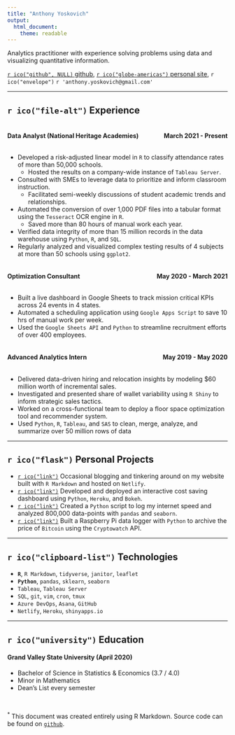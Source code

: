```yaml
---
title: "Anthony Yoskovich"
output: 
  html_document: 
    theme: readable
---
```


Analytics practitioner with experience solving problems using data and visualizing quantitative information.

 [`r ico("github", NULL)` github](https://github.com/ayoskovich), [`r ico("globe-americas")` personal site](https://anthonyyoskovich.com/), `r ico("envelope")` `r 'anthony.yoskovich@gmail.com'`

****

## `r ico("file-alt")` Experience

<!-- Hackin my way downtown... -->
<h4 style="float: left">Data Analyst (National Heritage Academies)</h4> <h4 style="float: right; position: inline">March 2021 - Present</h4>
<div style="clear: both"></div>
- Developed a risk-adjusted linear model in `R` to classify attendance rates of more than 50,000 schools.
  - Hosted the results on a company-wide instance of `Tableau Server`.
- Consulted with SMEs to leverage data to prioritize and inform classroom instruction.
  - Facilitated semi-weekly discussions of student academic trends and relationships.
- Automated the conversion of over 1,000 PDF files into a tabular format using the `Tesseract` OCR engine in `R`.
  - Saved more than 80 hours of manual work each year.
- Verified data integrity of more than 15 million records in the data warehouse using `Python`, `R`, and `SQL`.
- Regularly analyzed and visualized complex testing results of 4 subjects at more than 50 schools using `ggplot2`.

<h4 style="float: left">Optimization Consultant</h4> <h4 style="float: right; position: inline">May 2020 - March 2021</h4>
<div style="clear: both"></div>
- Built a live dashboard in Google Sheets to track mission critical KPIs across 24 events in 4 states.
- Automated a scheduling application using `Google Apps Script` to save 10 hrs of manual work per week.
- Used the `Google Sheets API` and `Python` to streamline recruitment efforts of over 400 employees.

<h4 style="float: left">Advanced Analytics Intern</h4> <h4 style="float: right; position: inline">May 2019 - May 2020</h4>
<div style="clear: both"></div>
- Delivered data-driven hiring and relocation insights by modeling $60 million worth of incremental sales.
- Investigated and presented share of wallet variability using `R Shiny` to inform strategic sales tactics.
- Worked on a cross-functional team to deploy a floor space optimization tool and recommender system.
- Used `Python`, `R`, `Tableau`, and `SAS` to clean, merge, analyze, and summarize over 50 million rows of data

****

## `r ico("flask")` Personal Projects
- [`r ico("link")`](https://anthonyyoskovich.com/) Occasional blogging and tinkering around on my website built with `R Markdown` and hosted on `Netlify`.
- [`r ico("link")`](https://amisaving.herokuapp.com/myapp) Developed and deployed an interactive cost saving dashboard using `Python`, `Heroku`, and `Bokeh`.
- [`r ico("link")`](https://anthonyyoskovich.com/project/internet-traffic/) Created a `Python` script to log my internet speed and analyzed 800,000 data-points with `pandas` and `seaborn`.
- [`r ico("link")`](https://www.youtube.com/watch?v=KQN2H1IuiuM&t=2s) Built a Raspberry Pi data logger with `Python` to archive the price of `Bitcoin` using the `Cryptowatch` API.

****

## `r ico("clipboard-list")` Technologies
- **`R`**, `R Markdown`, `tidyverse`, `janitor`, `leaflet`
- **`Python`**, `pandas`, `sklearn`, `seaborn`
- `Tableau`, `Tableau Server`
- `SQL`, `git`, `vim`, `cron`, `tmux`
- `Azure DevOps`, `Asana`, `GitHub`
- `Netlify`, `Heroku`, `shinyapps.io`

****

## `r ico("university")` Education
#### Grand Valley State University (April 2020)
- Bachelor of Science in Statistics & Economics (3.7 / 4.0)
- Minor in Mathematics
- Dean's List every semester

<br>

<sup>*</sup> This document was created entirely using R Markdown. Source code can be found on [`github`](https://github.com/ayoskovich/resume).